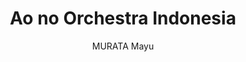 ---
title: Ao no Orchestra Indonesia
deskripsi : Middle school left Uka Ishimori with nothing but scars - the quiet looks, stares, and whispers from her
                            classmates made her feel like she was invisible. But, thanks to a chance encounter with a boy with
                            lemon-colored hair, she decides to change herself and make a fresh start in high school. Now in high school,
                            Uka is determined to finally make friends and get a boyfriend!
author : MURATA Mayu
genre : Comedy, Drama, Romance, Shoujo
status: Ongoing
type: Manga
image: https://i0.wp.com/www.maid.my.id/wp-content/uploads/2018/07/Ao-no-Orchestra-Bahasa-Indonesia.jpg
project : Yes
posted by : Yume
---